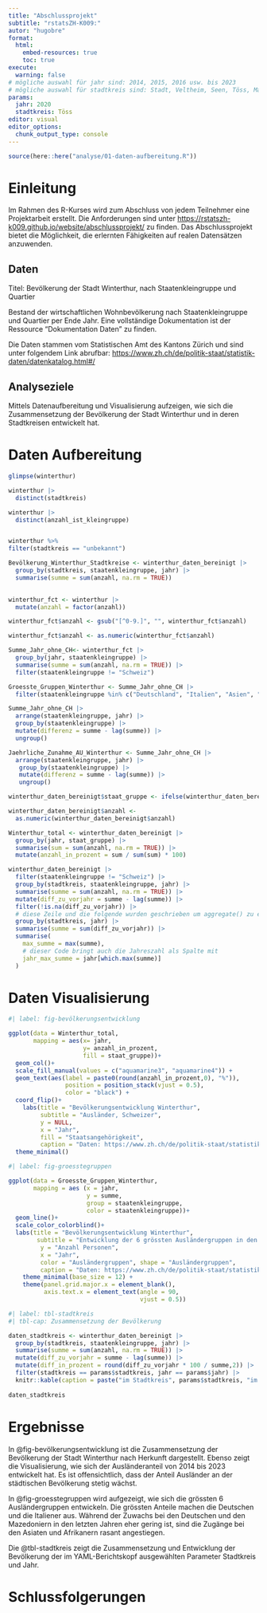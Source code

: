 ```yaml
---
title: "Abschlussprojekt" 
subtitle: "rstatsZH-K009:" 
autor: "hugobre" 
format: 
  html:
    embed-resources: true
    toc: true
execute: 
  warning: false
# mögliche auswahl für jahr sind: 2014, 2015, 2016 usw. bis 2023
# mögliche auswahl für stadtkreis sind: Stadt, Veltheim, Seen, Töss, Mattenbach, Oberwinterthur, Wülflingen
params:
  jahr: 2020
  stadtkreis: Töss
editor: visual 
editor_options: 
  chunk_output_type: console
---
```


```r
source(here::here("analyse/01-daten-aufbereitung.R"))
```

# Einleitung

Im Rahmen des R-Kurses wird zum Abschluss von jedem Teilnehmer eine Projektarbeit erstellt. Die Anforderungen sind unter <https://rstatszh-k009.github.io/website/abschlussprojekt/> zu finden. Das Abschlussprojekt bietet die Möglichkeit, die erlernten Fähigkeiten auf realen Datensätzen anzuwenden.

## Daten

Titel: Bevölkerung der Stadt Winterthur, nach Staatenkleingruppe und Quartier

Bestand der wirtschaftlichen Wohnbevölkerung nach Staatenkleingruppe und Quartier per Ende Jahr. Eine vollständige Dokumentation ist der Ressource "Dokumentation Daten" zu finden.

Die Daten stammen vom Statistischen Amt des Kantons Zürich und sind unter folgendem Link abrufbar: <https://www.zh.ch/de/politik-staat/statistik-daten/datenkatalog.html#/>

## Analyseziele

Mittels Datenaufbereitung und Visualisierung aufzeigen, wie sich die Zusammensetzung der Bevölkerung der Stadt Winterthur und in deren Stadtkreisen entwickelt hat.

# Daten Aufbereitung

```r
glimpse(winterthur)

winterthur |> 
  distinct(stadtkreis)
```

```r
winterthur |> 
  distinct(anzahl_ist_kleingruppe)


winterthur %>%
filter(stadtkreis == "unbekannt")

```

```r
Bevölkerung_Winterthur_Stadtkreise <- winterthur_daten_bereinigt |> 
  group_by(stadtkreis, staatenkleingruppe, jahr) |> 
  summarise(summe = sum(anzahl, na.rm = TRUE))
   
```

```r
winterthur_fct <- winterthur |> 
  mutate(anzahl = factor(anzahl))

winterthur_fct$anzahl <- gsub("[^0-9.]", "", winterthur_fct$anzahl)

winterthur_fct$anzahl <- as.numeric(winterthur_fct$anzahl)

Summe_Jahr_ohne_CH<- winterthur_fct |> 
  group_by(jahr, staatenkleingruppe) |> 
  summarise(summe = sum(anzahl, na.rm = TRUE)) |> 
  filter(staatenkleingruppe != "Schweiz")

Groesste_Gruppen_Winterthur <- Summe_Jahr_ohne_CH |> 
  filter(staatenkleingruppe %in% c("Deutschland", "Italien", "Asien", "Mazedonien", "Türkei", "Afrika"))

```

```r
Summe_Jahr_ohne_CH |> 
  arrange(staatenkleingruppe, jahr) |> 
  group_by(staatenkleingruppe) |> 
  mutate(differenz = summe - lag(summe)) |> 
  ungroup()

Jaehrliche_Zunahme_AU_Winterthur <- Summe_Jahr_ohne_CH |> 
  arrange(staatenkleingruppe, jahr) |> 
   group_by(staatenkleingruppe) |> 
   mutate(differenz = summe - lag(summe)) |> 
   ungroup()
```

```r
winterthur_daten_bereinigt$staat_gruppe <- ifelse(winterthur_daten_bereinigt$staatenkleingruppe == "Schweiz", "Schweiz", "Ausland")

winterthur_daten_bereinigt$anzahl <- 
  as.numeric(winterthur_daten_bereinigt$anzahl)

Winterthur_total <- winterthur_daten_bereinigt |> 
  group_by(jahr, staat_gruppe) |> 
  summarise(sum = sum(anzahl, na.rm = TRUE)) |> 
  mutate(anzahl_in_prozent = sum / sum(sum) * 100)
```

```r

winterthur_daten_bereinigt |> 
  filter(staatenkleingruppe != "Schweiz") |> 
  group_by(stadtkreis, staatenkleingruppe, jahr) |> 
  summarise(summe = sum(anzahl, na.rm = TRUE)) |> 
  mutate(diff_zu_vorjahr = summe - lag(summe)) |> 
  filter(!is.na(diff_zu_vorjahr)) |>
  # diese Zeile und die folgende wurden geschrieben um aggregate() zu ersetzen
  group_by(stadtkreis, jahr) |>
  summarise(summe = sum(diff_zu_vorjahr)) |> 
  summarise(
    max_summe = max(summe),
    # dieser Code bringt auch die Jahreszahl als Spalte mit
    jahr_max_summe = jahr[which.max(summe)]
  )

```
# Daten Visualisierung

```r
#| label: fig-bevölkerungsentwicklung

ggplot(data = Winterthur_total, 
       mapping = aes(x= jahr,
                     y= anzahl_in_prozent,
                     fill = staat_gruppe))+
  geom_col()+
  scale_fill_manual(values = c("aquamarine3", "aquamarine4")) +
  geom_text(aes(label = paste0(round(anzahl_in_prozent,0), "%")),
                position = position_stack(vjust = 0.5),
                color = "black") +
  coord_flip()+
    labs(title = "Bevölkerungsentwicklung Winterthur",
         subtitle = "Ausländer, Schweizer",
         y = NULL,
         x = "Jahr",
         fill = "Staatsangehörigkeit",
         caption = "Daten: https://www.zh.ch/de/politik-staat/statistik-daten/datenkatalog.html#/")+
  theme_minimal()
```

```r
#| label: fig-groesstegruppen

ggplot(data = Groesste_Gruppen_Winterthur,
       mapping = aes (x = jahr,
                      y = summe,
                      group = staatenkleingruppe,
                      color = staatenkleingruppe))+
  geom_line()+
  scale_color_colorblind()+
  labs(title = "Bevölkerungsentwicklung Winterthur",
        subtitle = "Entwicklung der 6 grössten Ausländergruppen in den letzten 10 Jahren",
         y = "Anzahl Personen",
         x = "Jahr",
         color = "Ausländergruppen", shape = "Ausländergruppen",
         caption = "Daten: https://www.zh.ch/de/politik-staat/statistik-daten/datenkatalog.html#/") +
    theme_minimal(base_size = 12) +
    theme(panel.grid.major.x = element_blank(),
          axis.text.x = element_text(angle = 90, 
                                     vjust = 0.5))
```

```r
#| label: tbl-stadtkreis
#| tbl-cap: Zusammensetzung der Bevölkerung

daten_stadtkreis <- winterthur_daten_bereinigt |> 
  group_by(stadtkreis, staatenkleingruppe, jahr) |> 
  summarise(summe = sum(anzahl, na.rm = TRUE)) |> 
  mutate(diff_zu_vorjahr = summe - lag(summe)) |> 
  mutate(diff_in_prozent = round(diff_zu_vorjahr * 100 / summe,2)) |> 
  filter(stadtkreis == params$stadtkreis, jahr == params$jahr) |> 
  knitr::kable(caption = paste("im Stadtkreis", params$stadtkreis, "im Jahr", params$jahr))
  
daten_stadtkreis
```


# Ergebnisse

In @fig-bevölkerungsentwicklung ist die Zusammensetzung der Bevölkerung der Stadt Winterthur nach Herkunft dargestellt. Ebenso zeigt die Visualisierung, wie sich der Ausländeranteil von 2014 bis 2023 entwickelt hat. Es ist offensichtlich, dass der Anteil Ausländer an der städtischen Bevölkerung stetig wächst.

In @fig-groesstegruppen wird aufgezeigt, wie sich die grössten 6 Ausländergruppen entwickeln. Die grössten Anteile machen die Deutschen und die Italiener aus. Während der Zuwachs bei den Deutschen und den Mazedoniern in den letzten Jahren eher gering ist, sind die Zugänge bei den Asiaten und Afrikanern rasant angestiegen.

Die @tbl-stadtkreis zeigt die Zusammensetzung und Entwicklung der Bevölkerung der im YAML-Berichtskopf ausgewählten Parameter Stadtkreis und Jahr.

# Schlussfolgerungen

